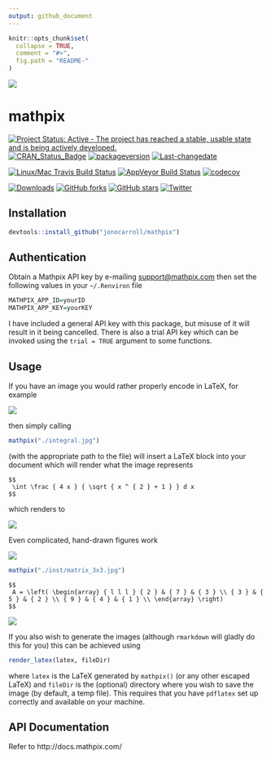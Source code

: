 ```yaml
---
output: github_document
---
```


<!-- README.md is generated from README.Rmd. Please edit that file -->

```r
knitr::opts_chunk$set(
  collapse = TRUE,
  comment = "#>",
  fig.path = "README-"
)
```
![](./inst/logo_blue.png)

# mathpix

[![Project Status: Active - The project has reached a stable, usable state and is being actively developed.](http://www.repostatus.org/badges/latest/active.svg)](http://www.repostatus.org/#active)
[![CRAN_Status_Badge](http://www.r-pkg.org/badges/version/mathpix)](https://cran.r-project.org/package=mathpix)
[![packageversion](https://img.shields.io/badge/Package%20version-0.1.0-orange.svg?style=flat-square)](commits/master)
[![Last-changedate](https://img.shields.io/badge/last%20change-`r gsub('-', '--', Sys.Date())`-yellowgreen.svg)](/commits/master)

[![Linux/Mac Travis Build Status](https://img.shields.io/travis/jonocarroll/mathpix/master.svg?label=Mac%20OSX%20%26%20Linux)](https://travis-ci.org/jonocarroll/mathpix)
[![AppVeyor Build Status](https://img.shields.io/appveyor/ci/jonocarroll/mathpix/master.svg?label=Windows)](https://ci.appveyor.com/project/jonocarroll/mathpix)
[![codecov](https://codecov.io/gh/jonocarroll/mathpix/branch/master/graph/badge.svg)](https://codecov.io/gh/jonocarroll/mathpix)

[![Downloads](http://cranlogs.r-pkg.org/badges/mathpix)](http://www.r-pkg.org/pkg/mathpix)
[![GitHub forks](https://img.shields.io/github/forks/jonocarroll/mathpix.svg)](https://github.com/jonocarroll/mathpix/network)
[![GitHub stars](https://img.shields.io/github/stars/jonocarroll/mathpix.svg)](https://github.com/jonocarroll/mathpix/stargazers)
[![Twitter](https://img.shields.io/twitter/url/https/github.com/jonocarroll/mathpix.svg?style=social)](https://twitter.com/intent/tweet?text=Wow:&url=%5Bobject%20Object%5D)

## Installation

```r
devtools::install_github("jonocarroll/mathpix")
```

## Authentication

Obtain a Mathpix API key by e-mailing [support@mathpix.com](mailto:support@mathpix.com) then set the following values in your `~/.Renviron` file

```r
MATHPIX_APP_ID=yourID
MATHPIX_APP_KEY=yourKEY
```

I have included a general API key with this package, but misuse of it will result in it being cancelled. There is also a trial API key which can be invoked using the `trial = TRUE` argument to some functions.

## Usage

If you have an image you would rather properly encode in LaTeX, for example

![](./inst/integral.jpg)

then simply calling

```r
mathpix("./integral.jpg")
```

(with the appropriate path to the file) will insert a LaTeX block into your document which will render what the image represents

```
$$
 \int \frac { 4 x } { \sqrt { x ^ { 2 } + 1 } } d x  
$$
```

which renders to

![](./inst/eq_no_01.png)

Even complicated, hand-drawn figures work 

![](./inst/matrix_3x3.jpg)

```r
mathpix("./inst/matrix_3x3.jpg")
```

```
$$
 A = \left( \begin{array} { l l l } { 2 } & { 7 } & { 3 } \\ { 3 } & { 5 } & { 2 } \\ { 9 } & { 4 } & { 1 } \\ \end{array} \right)  
$$
```

![](./inst/eq_no_02.png)

If you also wish to generate the images (although `rmarkdown` will gladly do this for you) this can be achieved using

```r
render_latex(latex, fileDir)
```
where `latex` is the LaTeX generated by `mathpix()` (or any other escaped LaTeX) and `fileDir` is the (optional) directory where you wish to save the image (by default, a temp file). This requires that you have `pdflatex` set up correctly and available on your machine.

## API Documentation

Refer to http://docs.mathpix.com/
